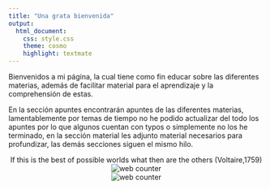 ```yaml
---
title: "Una grata bienvenida"
output:
  html_document:
    css: style.css
    theme: cosmo
    highlight: textmate
---
```


Bienvenidos a mi página, la cual tiene como fin educar sobre las diferentes materias, además de facilitar material para el aprendizaje y la comprehensión de estas.

En la sección apuntes encontrarán apuntes de las diferentes materias, lamentablemente por temas de tiempo no he podido actualizar del todo los apuntes por lo que algunos cuentan con typos o simplemente no los he terminado, en la sección material les adjunto material necesarios para profundizar, las demás secciones siguen el mismo hilo.


<center>
If this is the best of possible worlds what then are the others (Voltaire,1759)
</center>

<!-- hitwebcounter Code START -->

<center>
<img src="https://hitwebcounter.com/counter/counter.php?page=7978696&style=0006&nbdigits=9&type=page&initCount=0" title="Free Counter" Alt="web counter"   border="0" /></a>      
</center>

<center>
<img src="https://hitwebcounter.com/counter/counter.php?page=7978703&style=0006&nbdigits=9&type=ip&initCount=0" title="Free Counter" Alt="web counter"   border="0" /></a>                            
</center>

  